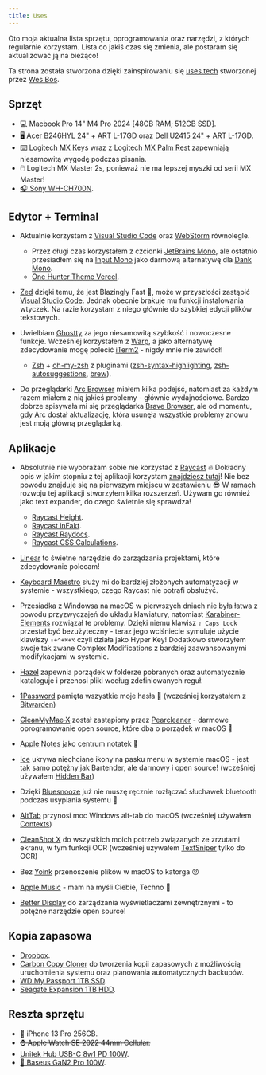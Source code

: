 ```yaml
---
title: Uses
---
```


Oto moja aktualna lista sprzętu, oprogramowania oraz narzędzi, z których regularnie korzystam. Lista co jakiś czas się zmienia, ale postaram się aktualizować ją na bieżąco!

Ta strona została stworzona dzięki zainspirowaniu się [uses.tech](https://uses.tech/) stworzonej przez [Wes Bos](https://wesbos.com/).

## Sprzęt

- 💻 Macbook Pro 14" M4 Pro 2024 \[48GB RAM; 512GB SSD].
- [🖥️ Acer B246HYL 24"](https://www.acer.com/pl-pl/monitors/business/b6/pdp/UM.QB6EE.A05) + ART L-17GD oraz [Dell U2415 24"](https://www1.la.dell.com/content/products/productdetails.aspx/dell-u2415?c=ag&cs=agdhs1&l=en&s=dhs&~tab=specstab) + ART L-17GD.
- [⌨️ Logitech MX Keys](https://www.logitech.com/pl-pl/products/keyboards/mx-keys-wireless-keyboard.html) wraz z [Logitech MX Palm Rest](https://www.logitech.com/pl-pl/products/keyboards/mx-palm-rest.956-000001.html) zapewniają niesamowitą wygodę podczas pisania.
- 🖱️ Logitech MX Master 2s, ponieważ nie ma lepszej myszki od serii MX Master!
- [🎧 Sony WH-CH700N](https://www.sony.pl/electronics/sluchawki-palak-na-glowe/wh-ch700n).

## Edytor + Terminal

- Aktualnie korzystam z [Visual Studio Code](https://code.visualstudio.com/) oraz [WebStorm](https://www.jetbrains.com/webstorm/) równolegle.
  - Przez długi czas korzystałem z czcionki [JetBrains Mono](https://www.jetbrains.com/lp/mono/), ale ostatnio przesiadłem się na [Input Mono](https://input.djr.com/) jako darmową alternatywę dla [Dank Mono](https://philpl.gumroad.com/l/dank-mono).
  - [One Hunter Theme Vercel](https://marketplace.visualstudio.com/items?itemName=RaillyHugo.one-hunter).

- [Zed](https://zed.dev/) dzięki temu, że jest Blazingly Fast 🚀, może w przyszłości zastąpić [Visual Studio Code](https://code.visualstudio.com/). Jednak obecnie brakuje mu funkcji instalowania wtyczek. Na razie korzystam z niego głównie do szybkiej edycji plików tekstowych.
- Uwielbiam [Ghostty](https://ghostty.org/) za jego niesamowitą szybkość i nowoczesne funkcje. Wcześniej korzystałem z [Warp](https://www.warp.dev/), a jako alternatywę zdecydowanie mogę polecić [iTerm2](https://iterm2.com/)[](https://fig.io/) - nigdy mnie nie zawiódł!
  - [Zsh](https://www.zsh.org/) + [oh-my-zsh](https://ohmyz.sh/) z pluginami ([zsh-syntax-highlighting](https://github.com/zsh-users/zsh-syntax-highlighting), [zsh-autosuggestions](https://github.com/zsh-users/zsh-autosuggestions), [brew](https://brew.sh/index_pl)).

- Do przeglądarki [Arc Browser](https://arc.net/) miałem kilka podejść, natomiast za każdym razem miałem z nią jakieś problemy - głównie wydajnościowe. Bardzo dobrze spisywała mi się przeglądarka [Brave Browser](https://brave.com/pl/), ale od momentu, gdy [Arc](https://arc.net/) dostał aktualizację, która usunęła wszystkie problemy znowu jest moją główną przeglądarką.

## Aplikacje

- Absolutnie nie wyobrażam sobie nie korzystać z [Raycast](https://www.raycast.com/) 🔥 Dokładny opis w jakim stopniu z tej aplikacji korzystam [znajdziesz tutaj](https://www.raycast.com/community-stories/jakub-soboczynski)! Nie bez powodu znajduje się na pierwszym miejscu w zestawieniu 😎 W ramach rozwoju tej aplikacji stworzyłem kilka rozszerzeń. Używam go również jako text expander, do czego świetnie się sprawdza!
  - [Raycast Height](https://www.raycast.com/teziovsky/height).
  - [Raycast inFakt](https://www.raycast.com/teziovsky/infakt).
  - [Raycast Raydocs](https://www.raycast.com/teziovsky/raydocs).
  - [Raycast CSS Calculations](https://www.raycast.com/teziovsky/css-calculations).

- [Linear](https://linear.app/) to świetne narzędzie do zarządzania projektami, które zdecydowanie polecam!
- [Keyboard Maestro](https://www.keyboardmaestro.com/main/) służy mi do bardziej złożonych automatyzacji w systemie - wszystkiego, czego Raycast nie potrafi obsłużyć.
- Przesiadka z Windowsa na macOS w pierwszych dniach nie była łatwa z powodu przyzwyczajeń do układu klawiatury, natomiast [Karabiner-Elements](https://karabiner-elements.pqrs.org/) rozwiązał te problemy. Dzięki niemu klawisz `⇪ Caps Lock` przestał być bezużyteczny - teraz jego wciśniecie symuluje użycie klawiszy `⇧+⌃+⌘+⌥` czyli działa jako Hyper Key! Dodatkowo stworzyłem swoje tak zwane Complex Modifications z bardziej zaawansowanymi modifykacjami w systemie.
- [Hazel](https://www.noodlesoft.com/) zapewnia porządek w folderze pobranych oraz automatycznie kataloguje i przenosi pliki według zdefiniowanych reguł.
- [1Password](https://1password.com/) pamięta wszystkie moje hasła 🔐 (wcześniej korzystałem z [Bitwarden](https://bitwarden.com/))
- ~~[CleanMyMac X](https://cleanmymac.com/pl)~~ został zastąpiony przez [Pearcleaner](https://github.com/alienator88/Pearcleaner) - darmowe oprogramowanie open source, które dba o porządek w macOS 🧹
- [Apple Notes](https://apps.apple.com/us/app/notes/id1110145109) jako centrum notatek 📔
- [Ice](https://github.com/jordanbaird/Ice) ukrywa niechciane ikony na pasku menu w systemie macOS - jest tak samo potężny jak Bartender, ale darmowy i open source! (wcześniej używałem [Hidden Bar](https://apps.apple.com/us/app/hidden-bar/id1452453066))
- Dzięki [Bluesnooze](https://github.com/odlp/bluesnooze) już nie muszę ręcznie rozłączać słuchawek bluetooth podczas usypiania systemu 👀
- [AltTab](https://alt-tab-macos.netlify.app/) przynosi moc Windows alt-tab do macOS (wcześniej używałem [Contexts](https://contexts.co/))
- [CleanShot X](https://cleanshot.com/) do wszystkich moich potrzeb związanych ze zrzutami ekranu, w tym funkcji OCR (wcześniej używałem [TextSniper](https://textsniper.app/) tylko do OCR)
- Bez [Yoink](https://apps.apple.com/pl/app/yoink-improved-drag-and-drop/id457622435?l=pl&mt=12) przenoszenie plików w macOS to katorga 😡
- [Apple Music](https://www.apple.com/pl/apple-music/) - mam na myśli Ciebie, Techno 🖤
- [Better Display](https://github.com/waydabber/BetterDisplay) do zarządzania wyświetlaczami zewnętrznymi - to potężne narzędzie open source!

## Kopia zapasowa

- [Dropbox](https://www.dropbox.com/).
- [Carbon Copy Cloner](https://bombich.com/) do tworzenia kopii zapasowych z możliwością uruchomienia systemu oraz planowania automatycznych backupów.
- [WD My Passport 1TB SSD](https://www.westerndigital.com/pl-pl/products/portable-drives/wd-my-passport-usb-3-2-ssd#WDBAGF0010BBL-WESN).
- [Seagate Expansion 1TB HDD](https://www.seagate.com/pl/pl/products/external-hard-drives/expansion-external-drives/).

## Reszta sprzętu

- 📱 iPhone 13 Pro 256GB.
- ~~⌚ Apple Watch SE 2022 44mm Cellular.~~
- [Unitek Hub USB-C 8w1 PD 100W](https://www.unitek-products.com/products/8-in-1-usb-c-hub).
- [🔌 Baseus GaN2 Pro 100W](https://e-baseus.com/product-pol-3502-Baseus-GaN2-Pro-Ladowarka-sieciowa-4x-USB-USB-C-QC-4-0-PD-Huawei-SCP-Samsung-AFC-100W-kabel.html).

